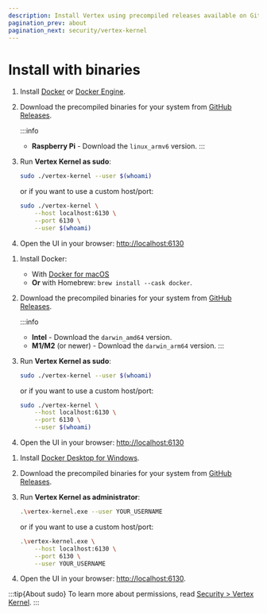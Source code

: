 ```yaml
---
description: Install Vertex using precompiled releases available on GitHub.
pagination_prev: about
pagination_next: security/vertex-kernel
---
```



# Install with binaries

<Tabs groupId="operating-systems">

<TabItem value="linux" label="Linux">

1. Install [Docker](https://docs.docker.com/desktop/install/linux-install/) or [Docker Engine](https://docs.docker.com/engine/install/).

2. Download the precompiled binaries for your system from [GitHub Releases](https://github.com/vertex-center/vertex/releases/latest).

    :::info
    - **Raspberry Pi** - Download the `linux_armv6` version.
    :::

3. Run **Vertex Kernel as sudo**:
    ```Bash
    sudo ./vertex-kernel --user $(whoami)
    ```

    or if you want to use a custom host/port:
    ```Bash
    sudo ./vertex-kernel \
        --host localhost:6130 \
        --port 6130 \
        --user $(whoami)
    ```

4. Open the UI in your browser: [http://localhost:6130](http://localhost:6130)

</TabItem>

<TabItem value="macos" label="macOS">

1. Install Docker:
    - With [Docker for macOS](https://docs.docker.com/desktop/install/mac-install/)
    - **Or** with Homebrew: `brew install --cask docker`.

2. Download the precompiled binaries for your system from [GitHub Releases](https://github.com/vertex-center/vertex/releases/latest).

    :::info
    - **Intel** - Download the `darwin_amd64` version.
    - **M1/M2** (or newer) - Download the `darwin_arm64` version.
    :::

3. Run **Vertex Kernel as sudo**:
    ```Bash
    sudo ./vertex-kernel --user $(whoami)
    ```

    or if you want to use a custom host/port:
    ```Bash
    sudo ./vertex-kernel \
        --host localhost:6130 \
        --port 6130 \
        --user $(whoami)
    ```

4. Open the UI in your browser: [http://localhost:6130](http://localhost:6130)

</TabItem>

<TabItem value="windows" label="Windows">

1. Install [Docker Desktop for Windows](https://docs.docker.com/desktop/install/windows-install/).

2. Download the precompiled binaries for your system from [GitHub Releases](https://github.com/vertex-center/vertex/releases/latest).

3. Run **Vertex Kernel as administrator**:
    ```Bash
    .\vertex-kernel.exe --user YOUR_USERNAME
    ```

    or if you want to use a custom host/port:
    ```Bash
    .\vertex-kernel.exe \
        --host localhost:6130 \
        --port 6130 \
        --user YOUR_USERNAME
    ```

4. Open the UI in your browser: [http://localhost:6130](http://localhost:6130).

</TabItem>

</Tabs>

:::tip{About sudo}
To learn more about permissions, read [Security > Vertex Kernel](../security/vertex-kernel).
:::
